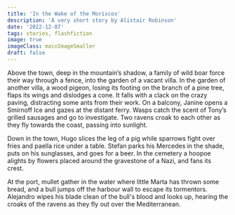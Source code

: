 ```yaml
---
title: 'In the Wake of the Moriscos'
description: 'A very short story by Alistair Robinson'
date: '2022-12-07'
tags: stories, flashfiction
image: true
imageClass: mainImageSmaller
draft: false
---
```


Above the town, deep in the mountain’s shadow, a family of wild boar force their way through a fence, into the garden of a vacant villa. In the garden of another villa, a wood pigeon, losing its footing on the branch of a pine tree, flaps its wings and dislodges a cone. It falls with a clack on the crazy paving, distracting some ants from their work. On a balcony, Janine opens a Smirnoff Ice and gazes at the distant ferry. Wasps catch the scent of Tony’s grilled sausages and go to investigate. Two ravens croak to each other as they fly towards the coast, passing into sunlight.

Down in the town, Hugo slices the leg of a pig while sparrows fight over fries and paella rice under a table. Stefan parks his Mercedes in the shade, puts on his sunglasses, and goes for a beer. In the cemetery a hoopoe alights by flowers placed around the gravestone of a Nazi, and fans its crest.

At the port, mullet gather in the water where little Marta has thrown some bread, and a bull jumps off the harbour wall to escape its tormentors. Alejandro wipes his blade clean of the bull's blood and looks up, hearing the croaks of the ravens as they fly out over the Mediterranean.